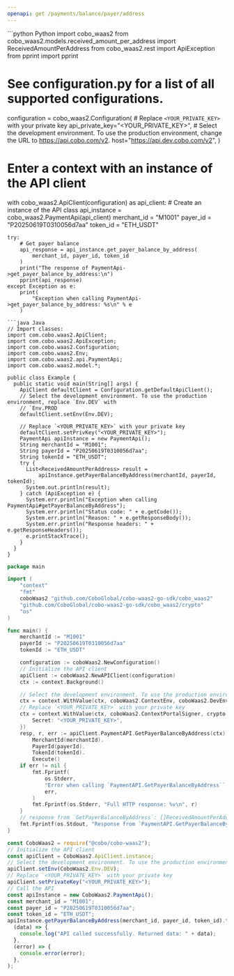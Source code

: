 ```yaml
---
openapi: get /payments/balance/payer/address
---
```


<RequestExample>
```python Python
import cobo_waas2
from cobo_waas2.models.received_amount_per_address import ReceivedAmountPerAddress
from cobo_waas2.rest import ApiException
from pprint import pprint

# See configuration.py for a list of all supported configurations.
configuration = cobo_waas2.Configuration(
    # Replace `<YOUR_PRIVATE_KEY>` with your private key
    api_private_key="<YOUR_PRIVATE_KEY>",
    # Select the development environment. To use the production environment, change the URL to https://api.cobo.com/v2.
    host="https://api.dev.cobo.com/v2",
)
# Enter a context with an instance of the API client
with cobo_waas2.ApiClient(configuration) as api_client:
    # Create an instance of the API class
    api_instance = cobo_waas2.PaymentApi(api_client)
    merchant_id = "M1001"
    payer_id = "P20250619T0310056d7aa"
    token_id = "ETH_USDT"

    try:
        # Get payer balance
        api_response = api_instance.get_payer_balance_by_address(
            merchant_id, payer_id, token_id
        )
        print("The response of PaymentApi->get_payer_balance_by_address:\n")
        pprint(api_response)
    except Exception as e:
        print(
            "Exception when calling PaymentApi->get_payer_balance_by_address: %s\n" % e
        )

```
```java Java
// Import classes:
import com.cobo.waas2.ApiClient;
import com.cobo.waas2.ApiException;
import com.cobo.waas2.Configuration;
import com.cobo.waas2.Env;
import com.cobo.waas2.api.PaymentApi;
import com.cobo.waas2.model.*;

public class Example {
  public static void main(String[] args) {
    ApiClient defaultClient = Configuration.getDefaultApiClient();
    // Select the development environment. To use the production environment, replace `Env.DEV` with
    // `Env.PROD
    defaultClient.setEnv(Env.DEV);

    // Replace `<YOUR_PRIVATE_KEY>` with your private key
    defaultClient.setPrivKey("<YOUR_PRIVATE_KEY>");
    PaymentApi apiInstance = new PaymentApi();
    String merchantId = "M1001";
    String payerId = "P20250619T0310056d7aa";
    String tokenId = "ETH_USDT";
    try {
      List<ReceivedAmountPerAddress> result =
          apiInstance.getPayerBalanceByAddress(merchantId, payerId, tokenId);
      System.out.println(result);
    } catch (ApiException e) {
      System.err.println("Exception when calling PaymentApi#getPayerBalanceByAddress");
      System.err.println("Status code: " + e.getCode());
      System.err.println("Reason: " + e.getResponseBody());
      System.err.println("Response headers: " + e.getResponseHeaders());
      e.printStackTrace();
    }
  }
}

```
```go Go
package main

import (
	"context"
	"fmt"
	coboWaas2 "github.com/CoboGlobal/cobo-waas2-go-sdk/cobo_waas2"
	"github.com/CoboGlobal/cobo-waas2-go-sdk/cobo_waas2/crypto"
	"os"
)

func main() {
	merchantId := "M1001"
	payerId := "P20250619T0310056d7aa"
	tokenId := "ETH_USDT"

	configuration := coboWaas2.NewConfiguration()
	// Initialize the API client
	apiClient := coboWaas2.NewAPIClient(configuration)
	ctx := context.Background()

	// Select the development environment. To use the production environment, replace coboWaas2.DevEnv with coboWaas2.ProdEnv
	ctx = context.WithValue(ctx, coboWaas2.ContextEnv, coboWaas2.DevEnv)
	// Replace `<YOUR_PRIVATE_KEY>` with your private key
	ctx = context.WithValue(ctx, coboWaas2.ContextPortalSigner, crypto.Ed25519Signer{
		Secret: "<YOUR_PRIVATE_KEY>",
	})
	resp, r, err := apiClient.PaymentAPI.GetPayerBalanceByAddress(ctx).
		MerchantId(merchantId).
		PayerId(payerId).
		TokenId(tokenId).
		Execute()
	if err != nil {
		fmt.Fprintf(
			os.Stderr,
			"Error when calling `PaymentAPI.GetPayerBalanceByAddress``: %v\n",
			err,
		)
		fmt.Fprintf(os.Stderr, "Full HTTP response: %v\n", r)
	}
	// response from `GetPayerBalanceByAddress`: []ReceivedAmountPerAddress
	fmt.Fprintf(os.Stdout, "Response from `PaymentAPI.GetPayerBalanceByAddress`: %v\n", resp)
}

```
```javascript JavaScript
const CoboWaas2 = require("@cobo/cobo-waas2");
// Initialize the API client
const apiClient = CoboWaas2.ApiClient.instance;
// Select the development environment. To use the production environment, replace `Env.DEV` with `Env.PROD`
apiClient.setEnv(CoboWaas2.Env.DEV);
// Replace `<YOUR_PRIVATE_KEY>` with your private key
apiClient.setPrivateKey("<YOUR_PRIVATE_KEY>");
// Call the API
const apiInstance = new CoboWaas2.PaymentApi();
const merchant_id = "M1001";
const payer_id = "P20250619T0310056d7aa";
const token_id = "ETH_USDT";
apiInstance.getPayerBalanceByAddress(merchant_id, payer_id, token_id).then(
  (data) => {
    console.log("API called successfully. Returned data: " + data);
  },
  (error) => {
    console.error(error);
  },
);

```
</RequestExample>